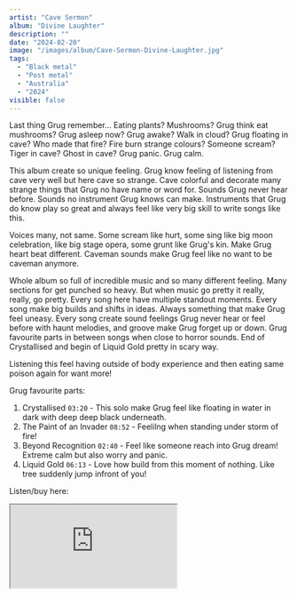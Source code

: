 ```yaml
---
artist: "Cave Sermon"
album: "Divine Laughter"
description: ""
date: "2024-02-20"
image: "/images/album/Cave-Sermon-Divine-Laughter.jpg"
tags:
  - "Black metal"
  - "Post metal"
  - "Australia"
  - "2024"
visible: false
---
```


Last thing Grug remember... Eating plants? Mushrooms? Grug think eat mushrooms? Grug asleep now? Grug awake? Walk in cloud? Grug floating in cave? Who made that fire? Fire burn strange colours? Someone scream? Tiger in cave? Ghost in cave? Grug panic. Grug calm.

This album create so unique feeling. Grug know feeling of listening from cave very well but here cave so strange. Cave colorful and decorate many strange things that Grug no have name or word for. Sounds Grug never hear before. Sounds no instrument Grug knows can make. Instruments that Grug do know play so great and always feel like very big skill to write songs like this.

Voices many, not same. Some scream like hurt, some sing like big moon celebration, like big stage opera, some grunt like Grug's kin. Make Grug heart beat different. Caveman sounds make Grug feel like no want to be caveman anymore.

Whole album so full of incredible music and so many different feeling. Many sections for get punched so heavy. But when music go pretty it really, really, go pretty. Every song here have multiple standout moments. Every song make big builds and shifts in ideas. Always something that make Grug feel uneasy. Every song create sound feelings Grug never hear or feel before with haunt melodies, and groove make Grug forget up or down. Grug favourite parts in between songs when close to horror sounds. End of Crystallised and begin of Liquid Gold pretty in scary way.

Listening this feel having outside of body experience and then eating same poison again for want more!

Grug favourite parts:

1. Crystallised `03:20` - This solo make Grug feel like floating in water in dark with deep deep black underneath.
1. The Paint of an Invader `08:52` - Feelilng when standing under storm of fire!
1. Beyond Recognition `02:40` - Feel like someone reach into Grug dream! Extreme calm but also worry and panic.
1. Liquid Gold `06:13` - Love how build from this moment of nothing. Like tree suddenly jump infront of you!

Listen/buy here:

<iframe
  style={{ border: "0", width: "350px", height: "660px" }}
  src="https://bandcamp.com/EmbeddedPlayer/album=1050192898/size=large/bgcol=333333/linkcol=ffffff/transparent=true/"
  seamless>
  <a href="https://cavesermon.bandcamp.com/album/divine-laughter">
    Divine Laughter by Cave Sermon
  </a>
</iframe>
